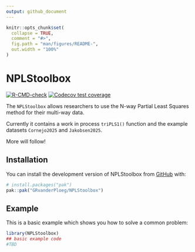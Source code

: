 ```yaml
---
output: github_document
---
```


<!-- README.md is generated from README.Rmd. Please edit that file -->

```r
knitr::opts_chunk$set(
  collapse = TRUE,
  comment = "#>",
  fig.path = "man/figures/README-",
  out.width = "100%"
)
```

# NPLStoolbox

<!-- badges: start -->
[![R-CMD-check](https://github.com/GRvanderPloeg/NPLStoolbox/actions/workflows/R-CMD-check.yaml/badge.svg)](https://github.com/GRvanderPloeg/NPLStoolbox/actions/workflows/R-CMD-check.yaml)
[![Codecov test coverage](https://codecov.io/gh/GRvanderPloeg/NPLStoolbox/graph/badge.svg)](https://app.codecov.io/gh/GRvanderPloeg/NPLStoolbox)
<!-- badges: end -->

The `NPLStoolbox` allows researchers to use the N-way Partial Least Squares method for their multi-way data.

Currently it contains a work in process `triPLS1()` function and the example datasets `Cornejo2025` and `Jakobsen2025`.

More will follow!

## Installation

You can install the development version of NPLStoolbox from [GitHub](https://github.com/) with:

``` r
# install.packages("pak")
pak::pak("GRvanderPloeg/NPLStoolbox")
```

## Example

This is a basic example which shows you how to solve a common problem:

```r
library(NPLStoolbox)
## basic example code
#TBD
```
